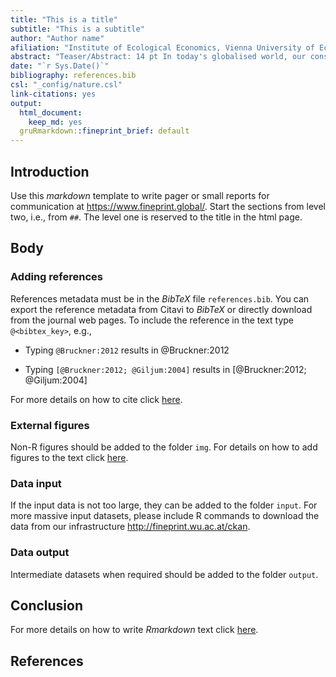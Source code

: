 ```yaml
---
title: "This is a title"
subtitle: "This is a subtitle"
author: "Author name"
afiliation: "Institute of Ecological Economics, Vienna University of Economics and Business"
abstract: "Teaser/Abstract: 14 pt In today's globalised world, our consumption of products and services causes environmental and social impacts all over the world. Many of the impacts relate to the extraction of raw materials, such as deforestation in tropical regions."
date: "`r Sys.Date()`"
bibliography: references.bib
csl: "_config/nature.csl"
link-citations: yes
output: 
  html_document:
    keep_md: yes
  gruRmarkdown::fineprint_brief: default
---
```


## Introduction 

Use this *markdown* template to write pager or small reports for communication at <https://www.fineprint.global/>. Start the sections from level two, i.e., from `##`. The level one is reserved to the title in the html page. 

## Body 

### Adding references 

References metadata must be in the *BibTeX* file `references.bib`. You can export the reference metadata from Citavi to *BibTeX* or directly download from the journal web pages. To include the reference in the text type `@<bibtex_key>`, e.g.,

- Typing `@Bruckner:2012` results in @Bruckner:2012 

- Typing `[@Bruckner:2012; @Giljum:2004]` results in [@Bruckner:2012; @Giljum:2004]

For more details on how to cite click [here](https://rmarkdown.rstudio.com/authoring_bibliographies_and_citations.html).

### External figures 

Non-R figures should be added to the folder `img`. For details on how to add figures to the text click [here](https://rmarkdown.rstudio.com/authoring_basics.html).

### Data input 

If the input data is not too large, they can be added to the folder `input`. For more massive input datasets, please include R commands to download the data from our infrastructure <http://fineprint.wu.ac.at/ckan>. 

### Data output 

Intermediate datasets when required should be added to the folder `output`.

## Conclusion

For more details on how to write *Rmarkdown* text click [here](https://rmarkdown.rstudio.com/lesson-1.html).

## References
<!-- LEAVE THIS SECTION EMPTY -->

